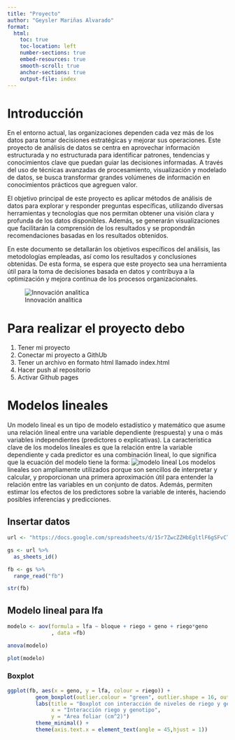 ```yaml
---
title: "Proyecto"
author: "Geysler Mariñas Alvarado"
format:
  html:
    toc: true
    toc-location: left
    number-sections: true
    embed-resources: true
    smooth-scroll: true
    anchor-sections: true
    output-file: index
---
```

# Introducción
En el entorno actual, las organizaciones dependen cada vez más de los datos para tomar decisiones estratégicas y mejorar sus operaciones. Este proyecto de análisis de datos se centra en aprovechar información estructurada y no estructurada para identificar patrones, tendencias y conocimientos clave que puedan guiar las decisiones informadas. A través del uso de técnicas avanzadas de procesamiento, visualización y modelado de datos, se busca transformar grandes volúmenes de información en conocimientos prácticos que agreguen valor.

El objetivo principal de este proyecto es aplicar métodos de análisis de datos para explorar y responder preguntas específicas, utilizando diversas herramientas y tecnologías que nos permitan obtener una visión clara y profunda de los datos disponibles. Además, se generarán visualizaciones que facilitarán la comprensión de los resultados y se propondrán recomendaciones basadas en los resultados obtenidos.

En este documento se detallarán los objetivos específicos del análisis, las metodologías empleadas, así como los resultados y conclusiones obtenidas. De esta forma, se espera que este proyecto sea una herramienta útil para la toma de decisiones basada en datos y contribuya a la optimización y mejora continua de los procesos organizacionales.

![Innovación analitica](https://lisainsurtech.com/wp-content/uploads/2022/01/exploratory-data-analysis-using-python-blog-hero.jpeg)

# Para realizar el proyecto debo

1.  Tener mi proyecto
2.  Conectar mi proyecto a GithUb
3.  Tener un archivo en formato html llamado index.html
4.  Hacer push al repositorio
5.  Activar Github pages


# Modelos lineales


Un modelo lineal es un tipo de modelo estadístico y matemático que asume una relación lineal entre una variable dependiente (respuesta) y una o más variables independientes (predictores o explicativas). La característica clave de los modelos lineales es que la relación entre la variable dependiente y cada predictor es una combinación lineal, lo que significa que la ecuación del modelo tiene la forma:
![modelo lineal](http://3.bp.blogspot.com/-Vz2adH3zaeI/VTPq4T2rmDI/AAAAAAAABr4/K-ssPFWG8Tc/s1600/Regresion_ecuacion_2.jpg)
Los modelos lineales son ampliamente utilizados porque son sencillos de interpretar y calcular, y proporcionan una primera aproximación útil para entender la relación entre las variables en un conjunto de datos. Además, permiten estimar los efectos de los predictores sobre la variable de interés, haciendo posibles inferencias y predicciones.

## Insertar datos

```r

url <- "https://docs.google.com/spreadsheets/d/15r7ZwcZZHbEgltlF6gSFvCTFA-CFzVBWwg3mFlRyKPs/edit?gid=172957346#gid=172957346"

gs <- url %>% 
  as_sheets_id()

fb <- gs %>%
  range_read("fb")

str(fb)
```
## Modelo lineal para lfa

```r
modelo <- aov(formula = lfa ~ bloque + riego + geno + riego*geno
              , data =fb)

anova(modelo)

plot(modelo)
```


### Boxplot

```r
ggplot(fb, aes(x = geno, y = lfa, colour = riego)) + 
         geom_boxplot(outlier.colour = "green", outlier.shape = 16, outlier.size = 2) + 
         labs(title = "Boxplot con interacción de niveles de riego y genotipo",
              x = "Interacción riego y genotipo",
              y = "Área foliar (cm^2)")
         theme_minimal() + 
         theme(axis.text.x = element_text(angle = 45,hjust = 1))
```

